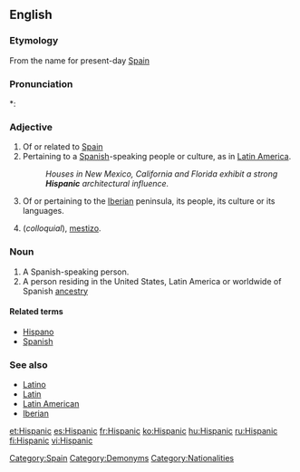 ==English==

===Etymology===
From {{term|Hispania}} the {{etyl|la}} name for present-day [[Spain]]

===Pronunciation===
*: {{rhymes|ænɪk}}

===Adjective===
{{en-adj}}

# Of or related to [[Spain]]
# Pertaining to a [[Spanish]]-speaking people or culture, as in [[Latin America]].
#: ''Houses in New Mexico, California and Florida exhibit a strong '''Hispanic''' architectural influence.''
# {{context|historical}} Of or pertaining to the [[Iberia]]n peninsula, its people, its culture or its languages.
#(''colloquial''), [[mestizo]].

===Noun===
{{en-noun}}

# A Spanish-speaking person.
# A person residing in the United States, Latin America or worldwide of Spanish [[ancestry]]

====Related terms====
* [[Hispano]]
* [[Spanish]]

===See also===
* [[Latino]]
* [[Latin]]
* [[Latin American]]
* [[Iberian]]

[[Category:Spain]]
[[Category:Demonyms]]
[[Category:Nationalities]]

[[et:Hispanic]]
[[es:Hispanic]]
[[fr:Hispanic]]
[[ko:Hispanic]]
[[hu:Hispanic]]
[[ru:Hispanic]]
[[fi:Hispanic]]
[[vi:Hispanic]]